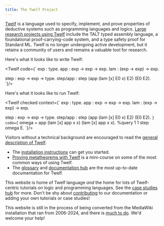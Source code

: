```yaml
---
title: The Twelf Project
---
```



[Twelf](/wiki/about-the-twelf-project/) is a language used to specify,
implement, and prove properties of deductive systems such as programming
languages and logics. [Large research projects using
Twelf](/wiki/research-projects-using-twelf/) include the TALT typed assembly
language, a foundational proof-carrying-code system, and a type safety proof
for Standard ML. Twelf is no longer undergoing active development, but it
retains a community of users and remains a valuable tool for research.

Here's what it looks like to write Twelf:

<Twelf code={`
exp : type.
app : exp -> exp -> exp.
lam : (exp -> exp) -> exp.

step : exp -> exp -> type.
step/app : step (app (lam [x] E0 x) E2) (E0 E2).
`}/>

Here's what it looks like to run Twelf:

<Twelf checked context={`
exp : type.
app : exp -> exp -> exp.
lam : (exp -> exp) -> exp.

step : exp -> exp -> type.
step/app : step (app (lam [x] E0 x) E2) (E0 E2).
`} code={`
omega = app (lam [x] app x x) (lam [x] app x x).
%query 1 1 step omega E.
`}/>

Visitors without a technical background are encouraged to read the [general
description of Twelf](/wiki/general-description-of-twelf/).

- The [installation instructions](/download/) can get you started.
- [Proving metatheorems with Twelf](/wiki/proving-metatheorems-with-twelf/) is
  a mini-course on some of the most common ways of using Twelf.
- The [glossary](/wiki/glossary/) and [documentation hub](/wiki/documentation/)
  are the most up-to-date documentation for Twelf.

This website is home of Twelf language _and_ the home for lots of Twelf-centric
tutorials on logic and programming languages. See the [case studies
hub](/wiki/case-studies/) for more. Don't be shy about
[contributing](/contributing/) to our documentation or adding your own
tutorials or case studies!

This website is still in the process of being converted from the MediaWiki
installation that ran from 2006-2024, and there is [much to do](/todo/). We'd
welcome your help!

